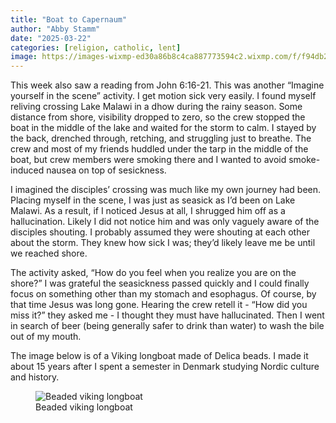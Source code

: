 ```yaml
---
title: "Boat to Capernaum"
author: "Abby Stamm"
date: "2025-03-22"
categories: [religion, catholic, lent]
image: https://images-wixmp-ed30a86b8c4ca887773594c2.wixmp.com/f/f94db2db-b96a-432a-94d7-028d717c10a1/d6w1mnf-bb72cc4a-3fa3-4f0f-b48b-61dc7a273f0a.jpg/v1/fit/w_600,h_498,q_70,strp/beaded_viking_longboat_by_anabiyeni_d6w1mnf-375w-2x.jpg?token=eyJ0eXAiOiJKV1QiLCJhbGciOiJIUzI1NiJ9.eyJzdWIiOiJ1cm46YXBwOjdlMGQxODg5ODIyNjQzNzNhNWYwZDQxNWVhMGQyNmUwIiwiaXNzIjoidXJuOmFwcDo3ZTBkMTg4OTgyMjY0MzczYTVmMGQ0MTVlYTBkMjZlMCIsIm9iaiI6W1t7ImhlaWdodCI6Ijw9NDk4IiwicGF0aCI6IlwvZlwvZjk0ZGIyZGItYjk2YS00MzJhLTk0ZDctMDI4ZDcxN2MxMGExXC9kNncxbW5mLWJiNzJjYzRhLTNmYTMtNGYwZi1iNDhiLTYxZGM3YTI3M2YwYS5qcGciLCJ3aWR0aCI6Ijw9NjAwIn1dXSwiYXVkIjpbInVybjpzZXJ2aWNlOmltYWdlLm9wZXJhdGlvbnMiXX0.5Mf-X2W32ArKdnjsxHWOySukFXFohiUmAdPUVH8NCoQ
---
```


This week also saw a reading from John 6:16-21. This was another "Imagine yourself in the scene" activity. I get motion sick very easily. I found myself reliving crossing Lake Malawi in a dhow during the rainy season. Some distance from shore, visibility dropped to zero, so the crew stopped the boat in the middle of the lake and waited for the storm to calm. I stayed by the back, drenched through, retching, and struggling just to breathe. The crew and most of my friends huddled under the tarp in the middle of the boat, but crew members were smoking there and I wanted to avoid smoke-induced nausea on top of sesickness. 

I imagined the disciples' crossing was much like my own journey had been. Placing myself in the scene, I was just as seasick as I'd been on Lake Malawi. As a result, if I noticed Jesus at all, I shrugged him off as a hallucination. Likely I did not notice him and was only vaguely aware of the disciples shouting. I probably assumed they were shouting at each other about the storm. They knew how sick I was; they'd likely leave me be until we reached shore.

The activity asked, "How do you feel when you realize you are on the shore?" I was grateful the seasickness passed quickly and I could finally focus on something other than my stomach and esophagus. Of course, by that time Jesus was long gone. Hearing the crew retell it - "How did you miss it?" they asked me - I thought they must have hallucinated. Then I went in search of beer (being generally safer to drink than water) to wash the bile out of my mouth.

The image below is of a Viking longboat made of Delica beads. I made it about 15 years after I spent a semester in Denmark studying Nordic culture and history.


![Beaded viking longboat](https://images-wixmp-ed30a86b8c4ca887773594c2.wixmp.com/f/f94db2db-b96a-432a-94d7-028d717c10a1/d6w1mnf-bb72cc4a-3fa3-4f0f-b48b-61dc7a273f0a.jpg/v1/fit/w_600,h_498,q_70,strp/beaded_viking_longboat_by_anabiyeni_d6w1mnf-375w-2x.jpg?token=eyJ0eXAiOiJKV1QiLCJhbGciOiJIUzI1NiJ9.eyJzdWIiOiJ1cm46YXBwOjdlMGQxODg5ODIyNjQzNzNhNWYwZDQxNWVhMGQyNmUwIiwiaXNzIjoidXJuOmFwcDo3ZTBkMTg4OTgyMjY0MzczYTVmMGQ0MTVlYTBkMjZlMCIsIm9iaiI6W1t7ImhlaWdodCI6Ijw9NDk4IiwicGF0aCI6IlwvZlwvZjk0ZGIyZGItYjk2YS00MzJhLTk0ZDctMDI4ZDcxN2MxMGExXC9kNncxbW5mLWJiNzJjYzRhLTNmYTMtNGYwZi1iNDhiLTYxZGM3YTI3M2YwYS5qcGciLCJ3aWR0aCI6Ijw9NjAwIn1dXSwiYXVkIjpbInVybjpzZXJ2aWNlOmltYWdlLm9wZXJhdGlvbnMiXX0.5Mf-X2W32ArKdnjsxHWOySukFXFohiUmAdPUVH8NCoQ)
